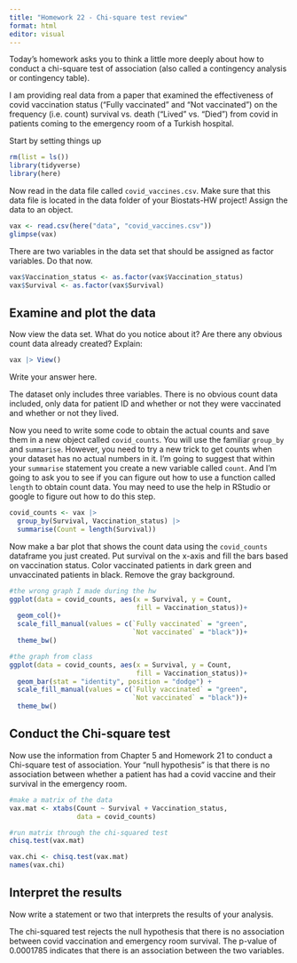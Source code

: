 ```yaml
---
title: "Homework 22 - Chi-square test review"
format: html
editor: visual
---
```


Today's homework asks you to think a little more deeply about how to conduct a chi-square test of association (also called a contingency analysis or contingency table).

I am providing real data from a paper that examined the effectiveness of covid vaccination status ("Fully vaccinated" and "Not vaccinated") on the frequency (i.e. count) survival vs. death ("Lived" vs. "Died") from covid in patients coming to the emergency room of a Turkish hospital.

Start by setting things up

```r
rm(list = ls())
library(tidyverse)
library(here)
```

Now read in the data file called `covid_vaccines.csv`. Make sure that this data file is located in the data folder of your Biostats-HW project! Assign the data to an object.

```r
vax <- read.csv(here("data", "covid_vaccines.csv"))
glimpse(vax)
```

There are two variables in the data set that should be assigned as factor variables. Do that now.

```r
vax$Vaccination_status <- as.factor(vax$Vaccination_status)
vax$Survival <- as.factor(vax$Survival)
```

## Examine and plot the data

Now view the data set. What do you notice about it? Are there any obvious count data already created? Explain:

```r
vax |> View()
```

Write your answer here.

The dataset only includes three variables. There is no obvious count data included, only data for patient ID and whether or not they were vaccinated and whether or not they lived.

Now you need to write some code to obtain the actual counts and save them in a new object called `covid_counts`. You will use the familiar `group_by` and `summarise`. However, you need to try a new trick to get counts when your dataset has no actual numbers in it. I'm going to suggest that within your `summarise` statement you create a new variable called `count`. And I'm going to ask you to see if you can figure out how to use a function called `length` to obtain count data. You may need to use the help in RStudio or google to figure out how to do this step.

```r
covid_counts <- vax |>
  group_by(Survival, Vaccination_status) |>
  summarise(Count = length(Survival))
```

Now make a bar plot that shows the count data using the `covid_counts` dataframe you just created. Put survival on the x-axis and fill the bars based on vaccination status. Color vaccinated patients in dark green and unvaccinated patients in black. Remove the gray background.

```r
#the wrong graph I made during the hw
ggplot(data = covid_counts, aes(x = Survival, y = Count,
                                fill = Vaccination_status))+
  geom_col()+
  scale_fill_manual(values = c(`Fully vaccinated` = "green",
                               `Not vaccinated` = "black"))+
  theme_bw()

#the graph from class
ggplot(data = covid_counts, aes(x = Survival, y = Count,
                                fill = Vaccination_status))+
  geom_bar(stat = "identity", position = "dodge") +
  scale_fill_manual(values = c(`Fully vaccinated` = "green",
                               `Not vaccinated` = "black"))+
  theme_bw()
```

## Conduct the Chi-square test

Now use the information from Chapter 5 and Homework 21 to conduct a Chi-square test of association. Your "null hypothesis" is that there is no association between whether a patient has had a covid vaccine and their survival in the emergency room.

```r
#make a matrix of the data
vax.mat <- xtabs(Count ~ Survival + Vaccination_status,
                 data = covid_counts)
```

```r
#run matrix through the chi-squared test
chisq.test(vax.mat)

vax.chi <- chisq.test(vax.mat) 
names(vax.chi)
```

## Interpret the results

Now write a statement or two that interprets the results of your analysis.

The chi-squared test rejects the null hypothesis that there is no association between covid vaccination and emergency room survival. The p-value of 0.0001785 indicates that there is an association between the two variables.

